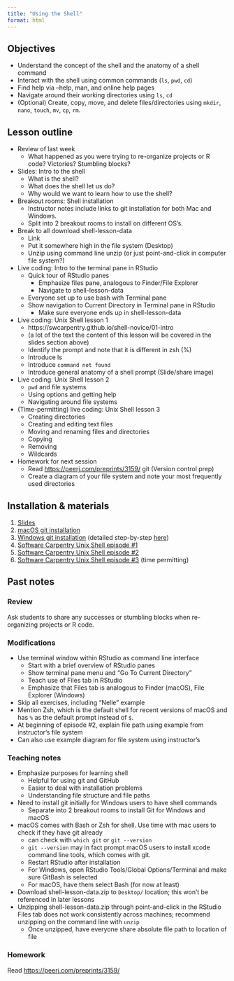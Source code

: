 ```yaml
---
title: "Using the Shell"
format: html
---
```


## Objectives

-   Understand the concept of the shell and the anatomy of a shell command
-   Interact with the shell using common commands (`ls`, `pwd`, `cd`)
-   Find help via --help, man, and online help pages
-   Navigate around their working directories using `ls`, `cd`
-   (Optional) Create, copy, move, and delete files/directories using `mkdir`, `nano`, `touch`, `mv`, `cp`, `rm`.

## Lesson outline

-   Review of last week
    -   What happened as you were trying to re-organize projects or R code? Victories? Stumbling blocks?
-   Slides: Intro to the shell
    -   What is the shell?
    -   What does the shell let us do?
    -   Why would we want to learn how to use the shell?
-   Breakout rooms: Shell installation
    -   Instructor notes include links to git installation for both Mac and Windows.
    -   Split into 2 breakout rooms to install on different OS's.
-   Break to all download shell-lesson-data
    -   Link
    -   Put it somewhere high in the file system (Desktop)
    -   Unzip using command line unzip (or just point-and-click in computer file system?)
-   Live coding: Intro to the terminal pane in RStudio
    -   Quick tour of RStudio panes
        -   Emphasize files pane, analogous to Finder/File Explorer
        -   Navigate to shell-lesson-data
    -   Everyone set up to use bash with Terminal pane
    -   Show navigation to Current Directory in Terminal pane in RStudio
        -   Make sure everyone ends up in shell-lesson-data
-   Live coding: Unix Shell lesson 1
    -   https://swcarpentry.github.io/shell-novice/01-intro
    -   (a lot of the text the content of this lesson will be covered in the slides section above)
    -   Identify the prompt and note that it is different in zsh (%)
    -   Introduce ls
    -   Introduce `command not found`
    -   Introduce general anatomy of a shell prompt (Slide/share image)
-   Live coding: Unix Shell lesson 2
    -   `pwd` and file systems
    -   Using options and getting help
    -   Navigating around file systems
-   (Time-permitting) live coding: Unix Shell lesson 3
    -   Creating directories
    -   Creating and editing text files
    -   Moving and renaming files and directories
    -   Copying
    -   Removing
    -   Wildcards
-   Homework for next session
    -   Read <https://peerj.com/preprints/3159/> git (Version control prep)
    -   Create a diagram of your file system and note your most frequently used directories

## Installation & materials

1.  [Slides](slides.qmd)
2.  [macOS git installation](https://git-scm.com/download/mac)
3.  [Windows git installation](https://git-scm.com/download/win) (detailed step-by-step [here](https://carpentries.github.io/workshop-template/#setup))
4.  [Software Carpentry Unix Shell episode #1](https://swcarpentry.github.io/shell-novice/01-intro)
5.  [Software Carpentry Unix Shell episode #2](https://swcarpentry.github.io/shell-novice/02-filedir)
6.  [Software Carpentry Unix Shell episode #3](https://swcarpentry.github.io/shell-novice/03-create) (time permitting)

## Past notes

### Review

Ask students to share any successes or stumbling blocks when re-organizing projects or R code.

### Modifications

-   Use terminal window within RStudio as command line interface
    -   Start with a brief overview of RStudio panes
    -   Show terminal pane menu and "Go To Current Directory"
    -   Teach use of Files tab in RStudio
    -   Emphasize that Files tab is analogous to Finder (macOS), File Explorer (Windows)
-   Skip all exercises, including "Nelle" example
-   Mention Zsh, which is the default shell for recent versions of macOS and has `%` as the default prompt instead of `$`.
-   At beginning of episode #2, explain file path using example from instructor's file system
-   Can also use example diagram for file system using instructor's

### Teaching notes

-   Emphasize purposes for learning shell
    -   Helpful for using git and GitHub
    -   Easier to deal with installation problems
    -   Understanding file structure and file paths
-   Need to install git initially for Windows users to have shell commands
    -   Separate into 2 breakout rooms to install Git for Windows and macOS
-   macOS comes with Bash or Zsh for shell. Use time with mac users to check if they have git already
    -   can check with `which git` or `git --version`
    -   `git --version` may in fact prompt macOS users to install xcode command line tools, which comes with git.
    -   Restart RStudio after installation
    -   For Windows, open RStudio Tools/Global Options/Terminal and make sure GitBash is selected
    -   For macOS, have them select Bash (for now at least)
-   Download shell-lesson-data.zip to `Desktop/` location; this won't be referenced in later lessons
-   Unzipping shell-lesson-data.zip through point-and-click in the RStudio Files tab does not work consistently across machines; recommend unzipping on the command line with `unzip`
    -   Once unzipped, have everyone share absolute file path to location of file

### Homework

Read <https://peerj.com/preprints/3159/>
